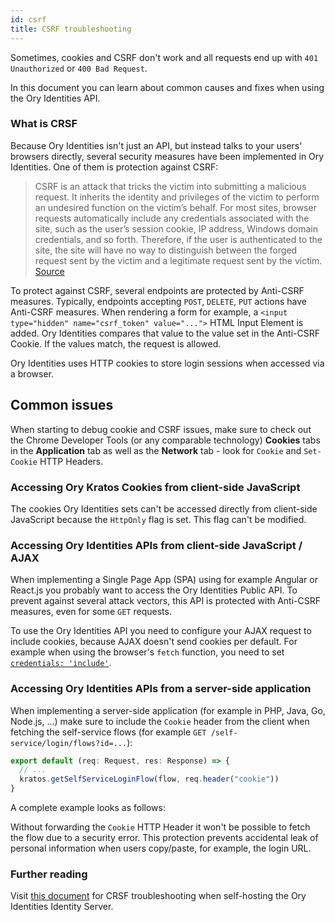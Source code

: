 ```yaml
---
id: csrf
title: CSRF troubleshooting
---
```



Sometimes, cookies and CSRF don't work and all requests end up with `401 Unauthorized` or `400 Bad Request`.

In this document you can learn about common causes and fixes when using the Ory Identities API.

### What is CRSF

Because Ory Identities isn't just an API, but instead talks to your users' browsers directly, several security measures have been
implemented in Ory Identities. One of them is protection against CSRF:

> CSRF is an attack that tricks the victim into submitting a malicious request. It inherits the identity and privileges of the
> victim to perform an undesired function on the victim’s behalf. For most sites, browser requests automatically include any
> credentials associated with the site, such as the user’s session cookie, IP address, Windows domain credentials, and so forth.
> Therefore, if the user is authenticated to the site, the site will have no way to distinguish between the forged request sent by
> the victim and a legitimate request sent by the victim. [Source](https://owasp.org/www-community/attacks/csrf)

To protect against CSRF, several endpoints are protected by Anti-CSRF measures. Typically, endpoints accepting `POST`, `DELETE`,
`PUT` actions have Anti-CSRF measures. When rendering a form for example, a `<input type="hidden" name="csrf_token" value="...">`
HTML Input Element is added. Ory Identities compares that value to the value set in the Anti-CSRF Cookie. If the values match, the
request is allowed.

Ory Identities uses HTTP cookies to store login sessions when accessed via a browser.

## Common issues

When starting to debug cookie and CSRF issues, make sure to check out the Chrome Developer Tools (or any comparable technology)
**Cookies** tabs in the **Application** tab as well as the **Network** tab - look for `Cookie` and `Set-Cookie` HTTP Headers.

### Accessing Ory Kratos Cookies from client-side JavaScript

The cookies Ory Identities sets can't be accessed directly from client-side JavaScript because the `HttpOnly` flag is set. This
flag can't be modified.

### Accessing Ory Identities APIs from client-side JavaScript / AJAX

When implementing a Single Page App (SPA) using for example Angular or React.js you probably want to access the Ory Identities
Public API. To prevent against several attack vectors, this API is protected with Anti-CSRF measures, even for some `GET`
requests.

To use the Ory Identities API you need to configure your AJAX request to include cookies, because AJAX doesn't send cookies per
default. For example when using the browser's `fetch` function, you need to set
[`credentials: 'include'`](https://developer.mozilla.org/en-US/docs/Web/API/WindowOrWorkerGlobalScope/fetch#Parameters).

### Accessing Ory Identities APIs from a server-side application

When implementing a server-side application (for example in PHP, Java, Go, Node.js, ...) make sure to include the `Cookie` header
from the client when fetching the self-service flows (for example `GET /self-service/login/flows?id=...`):

```ts
export default (req: Request, res: Response) => {
  // ...
  kratos.getSelfServiceLoginFlow(flow, req.header("cookie"))
}
```

A complete example looks as follows:

<CodeFromRemote
  lang="js"
  link="https://github.com/ory/kratos-selfservice-ui-node/blob/782f20cb023c140b230dfa0f5358c76999e9b938/src/routes/login.ts#L25"
  src="https://raw.githubusercontent.com/ory/kratos-selfservice-ui-node/master/src/routes/login.ts"
/>

Without forwarding the `Cookie` HTTP Header it won't be possible to fetch the flow due to a security error. This protection
prevents accidental leak of personal information when users copy/paste, for example, the login URL.

### Further reading

Visit [this document](../kratos/debug/csrf.mdx) for CRSF troubleshooting when self-hosting the Ory Identities Identity Server.
